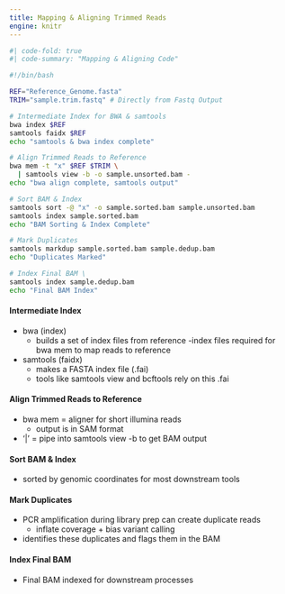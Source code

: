 ```yaml
---
title: Mapping & Aligning Trimmed Reads
engine: knitr
---
```

```bash
#| code-fold: true
#| code-summary: "Mapping & Aligning Code"

#!/bin/bash

REF="Reference_Genome.fasta"
TRIM="sample.trim.fastq" # Directly from Fastq Output

# Intermediate Index for BWA & samtools
bwa index $REF
samtools faidx $REF
echo "samtools & bwa index complete"

# Align Trimmed Reads to Reference
bwa mem -t "x" $REF $TRIM \
  | samtools view -b -o sample.unsorted.bam -
echo "bwa align complete, samtools output"

# Sort BAM & Index
samtools sort -@ "x" -o sample.sorted.bam sample.unsorted.bam
samtools index sample.sorted.bam
echo "BAM Sorting & Index Complete"

# Mark Duplicates
samtools markdup sample.sorted.bam sample.dedup.bam
echo "Duplicates Marked" 

# Index Final BAM \
samtools index sample.dedup.bam
echo "Final BAM Index"
```
#### **Intermediate Index**
- bwa (index)
    - builds a set of index files from reference
    -index files required for bwa mem to map reads to reference
- samtools (faidx)
    - makes a FASTA index file (.fai)
    - tools like samtools view and bcftools rely on this .fai

#### **Align Trimmed Reads to Reference**
- bwa mem = aligner for short illumina reads
    - output is in SAM format
- '|' = pipe into samtools view -b to get BAM output

#### **Sort BAM & Index**
- sorted by genomic coordinates for most downstream tools

#### **Mark Duplicates**
- PCR amplification during library prep can create duplicate reads
    - inflate coverage + bias variant calling
- identifies these duplicates and flags them in the BAM

#### **Index Final BAM**
- Final BAM indexed for downstream processes